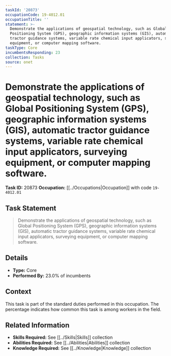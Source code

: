 ```yaml
---
taskId: '20873'
occupationCode: 19-4012.01
occupationTitle: ''
statement: >-
  Demonstrate the applications of geospatial technology, such as Global
  Positioning System (GPS), geographic information systems (GIS), automatic
  tractor guidance systems, variable rate chemical input applicators, surveying
  equipment, or computer mapping software.
taskType: Core
incumbentsResponding: 23
collection: Tasks
source: onet
---
```

# Demonstrate the applications of geospatial technology, such as Global Positioning System (GPS), geographic information systems (GIS), automatic tractor guidance systems, variable rate chemical input applicators, surveying equipment, or computer mapping software.

**Task ID:** 20873
**Occupation:** [[../Occupations|Occupation]] with code `19-4012.01`

## Task Statement

> Demonstrate the applications of geospatial technology, such as Global Positioning System (GPS), geographic information systems (GIS), automatic tractor guidance systems, variable rate chemical input applicators, surveying equipment, or computer mapping software.

## Details

- **Type:** Core
- **Performed By:** 23.0% of incumbents

## Context

This task is part of the standard duties performed in this occupation. The percentage indicates how common this task is among workers in the field.

## Related Information

- **Skills Required:** See [[../Skills|Skills]] collection
- **Abilities Required:** See [[../Abilities|Abilities]] collection
- **Knowledge Required:** See [[../Knowledge|Knowledge]] collection
